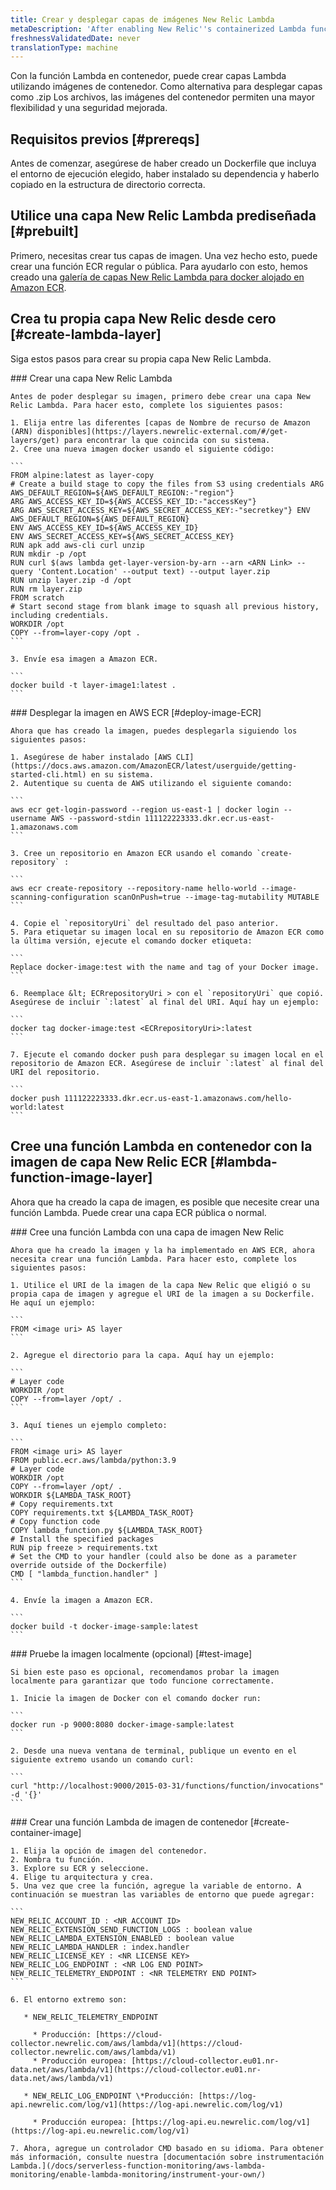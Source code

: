 ```yaml
---
title: Crear y desplegar capas de imágenes New Relic Lambda
metaDescription: 'After enabling New Relic''s containerized Lambda function, you can create a layer as an image.'
freshnessValidatedDate: never
translationType: machine
---
```


Con la función Lambda en contenedor, puede crear capas Lambda utilizando imágenes de contenedor. Como alternativa para desplegar capas como .zip Los archivos, las imágenes del contenedor permiten una mayor flexibilidad y una seguridad mejorada.

## Requisitos previos [#prereqs]

Antes de comenzar, asegúrese de haber creado un Dockerfile que incluya el entorno de ejecución elegido, haber instalado su dependencia y haberlo copiado en la estructura de directorio correcta.

## Utilice una capa New Relic Lambda prediseñada [#prebuilt]

Primero, necesitas crear tus capas de imagen. Una vez hecho esto, puede crear una función ECR regular o pública. Para ayudarlo con esto, hemos creado una [galería de capas New Relic Lambda para docker alojado en Amazon ECR](https://gallery.ecr.aws/x6n7b2o2?page=1).

## Crea tu propia capa New Relic desde cero [#create-lambda-layer]

Siga estos pasos para crear su propia capa New Relic Lambda.

<Steps>
  <Step>
    ### Crear una capa New Relic Lambda

    Antes de poder desplegar su imagen, primero debe crear una capa New Relic Lambda. Para hacer esto, complete los siguientes pasos:

    1. Elija entre las diferentes [capas de Nombre de recurso de Amazon (ARN) disponibles](https://layers.newrelic-external.com/#/get-layers/get) para encontrar la que coincida con su sistema.
    2. Cree una nueva imagen docker usando el siguiente código:

    ```
    FROM alpine:latest as layer-copy 
    # Create a build stage to copy the files from S3 using credentials ARG AWS_DEFAULT_REGION=${AWS_DEFAULT_REGION:-"region"} 
    ARG AWS_ACCESS_KEY_ID=${AWS_ACCESS_KEY_ID:-"accessKey"} 
    ARG AWS_SECRET_ACCESS_KEY=${AWS_SECRET_ACCESS_KEY:-"secretkey"} ENV AWS_DEFAULT_REGION=${AWS_DEFAULT_REGION} 
    ENV AWS_ACCESS_KEY_ID=${AWS_ACCESS_KEY_ID} 
    ENV AWS_SECRET_ACCESS_KEY=${AWS_SECRET_ACCESS_KEY} 
    RUN apk add aws-cli curl unzip 
    RUN mkdir -p /opt 
    RUN curl $(aws lambda get-layer-version-by-arn --arn <ARN Link> --query 'Content.Location' --output text) --output layer.zip 
    RUN unzip layer.zip -d /opt 
    RUN rm layer.zip 
    FROM scratch 
    # Start second stage from blank image to squash all previous history, including credentials. 
    WORKDIR /opt 
    COPY --from=layer-copy /opt .
    ```

    3. Envíe esa imagen a Amazon ECR.

    ```
    docker build -t layer-image1:latest .
    ```
  </Step>

  <Step>
    ### Desplegar la imagen en AWS ECR [#deploy-image-ECR]

    Ahora que has creado la imagen, puedes desplegarla siguiendo los siguientes pasos:

    1. Asegúrese de haber instalado [AWS CLI](https://docs.aws.amazon.com/AmazonECR/latest/userguide/getting-started-cli.html) en su sistema.
    2. Autentique su cuenta de AWS utilizando el siguiente comando:

    ```
    aws ecr get-login-password --region us-east-1 | docker login --username AWS --password-stdin 111122223333.dkr.ecr.us-east-1.amazonaws.com
    ```

    3. Cree un repositorio en Amazon ECR usando el comando `create-repository` :

    ```
    aws ecr create-repository --repository-name hello-world --image-scanning-configuration scanOnPush=true --image-tag-mutability MUTABLE
    ```

    4. Copie el `repositoryUri` del resultado del paso anterior.
    5. Para etiquetar su imagen local en su repositorio de Amazon ECR como la última versión, ejecute el comando docker etiqueta:

    ```
    Replace docker-image:test with the name and tag of your Docker image.
    ```

    6. Reemplace &lt; ECRrepositoryUri > con el `repositoryUri` que copió. Asegúrese de incluir `:latest` al final del URI. Aquí hay un ejemplo:

    ```
    docker tag docker-image:test <ECRrepositoryUri>:latest
    ```

    7. Ejecute el comando docker push para desplegar su imagen local en el repositorio de Amazon ECR. Asegúrese de incluir `:latest` al final del URI del repositorio.

    ```
    docker push 111122223333.dkr.ecr.us-east-1.amazonaws.com/hello-world:latest
    ```
  </Step>
</Steps>

## Cree una función Lambda en contenedor con la imagen de capa New Relic ECR [#lambda-function-image-layer]

Ahora que ha creado la capa de imagen, es posible que necesite crear una función Lambda. Puede crear una capa ECR pública o normal.

<Steps>
  <Step>
    ### Cree una función Lambda con una capa de imagen New Relic

    Ahora que ha creado la imagen y la ha implementado en AWS ECR, ahora necesita crear una función Lambda. Para hacer esto, complete los siguientes pasos:

    1. Utilice el URI de la imagen de la capa New Relic que eligió o su propia capa de imagen y agregue el URI de la imagen a su Dockerfile. He aquí un ejemplo:

    ```
    FROM <image uri> AS layer
    ```

    2. Agregue el directorio para la capa. Aquí hay un ejemplo:

    ```
    # Layer code
    WORKDIR /opt
    COPY --from=layer /opt/ .
    ```

    3. Aquí tienes un ejemplo completo:

    ```
    FROM <image uri> AS layer
    FROM public.ecr.aws/lambda/python:3.9
    # Layer code
    WORKDIR /opt
    COPY --from=layer /opt/ .
    WORKDIR ${LAMBDA_TASK_ROOT}
    # Copy requirements.txt
    COPY requirements.txt ${LAMBDA_TASK_ROOT}
    # Copy function code
    COPY lambda_function.py ${LAMBDA_TASK_ROOT}
    # Install the specified packages
    RUN pip freeze > requirements.txt
    # Set the CMD to your handler (could also be done as a parameter override outside of the Dockerfile)
    CMD [ "lambda_function.handler" ]
    ```

    4. Envíe la imagen a Amazon ECR.

    ```
    docker build -t docker-image-sample:latest 
    ```
  </Step>

  <Step>
    ### Pruebe la imagen localmente (opcional) [#test-image]

    Si bien este paso es opcional, recomendamos probar la imagen localmente para garantizar que todo funcione correctamente.

    1. Inicie la imagen de Docker con el comando docker run:

    ```
    docker run -p 9000:8080 docker-image-sample:latest
    ```

    2. Desde una nueva ventana de terminal, publique un evento en el siguiente extremo usando un comando curl:

    ```
    curl "http://localhost:9000/2015-03-31/functions/function/invocations" -d '{}'
    ```
  </Step>

  <Step>
    ### Crear una función Lambda de imagen de contenedor [#create-container-image]

    1. Elija la opción de imagen del contenedor.
    2. Nombra tu función.
    3. Explore su ECR y seleccione.
    4. Elige tu arquitectura y crea.
    5. Una vez que cree la función, agregue la variable de entorno. A continuación se muestran las variables de entorno que puede agregar:

    ```
    NEW_RELIC_ACCOUNT_ID : <NR ACCOUNT ID>
    NEW_RELIC_EXTENSION_SEND_FUNCTION_LOGS : boolean value
    NEW_RELIC_LAMBDA_EXTENSION_ENABLED : boolean value
    NEW_RELIC_LAMBDA_HANDLER : index.handler
    NEW_RELIC_LICENSE_KEY : <NR LICENSE KEY>
    NEW_RELIC_LOG_ENDPOINT : <NR LOG END POINT>
    NEW_RELIC_TELEMETRY_ENDPOINT : <NR TELEMETRY END POINT> 
    ```

    6. El entorno extremo son:

       * NEW_RELIC_TELEMETRY_ENDPOINT

         * Producción: [https://cloud-collector.newrelic.com/aws/lambda/v1](https://cloud-collector.newrelic.com/aws/lambda/v1)
         * Producción europea: [https://cloud-collector.eu01.nr-data.net/aws/lambda/v1](https://cloud-collector.eu01.nr-data.net/aws/lambda/v1)

       * NEW_RELIC_LOG_ENDPOINT \*Producción: [https://log-api.newrelic.com/log/v1](https://log-api.newrelic.com/log/v1)

         * Producción europea: [https://log-api.eu.newrelic.com/log/v1](https://log-api.eu.newrelic.com/log/v1)

    7. Ahora, agregue un controlador CMD basado en su idioma. Para obtener más información, consulte nuestra [documentación sobre instrumentación Lambda.](/docs/serverless-function-monitoring/aws-lambda-monitoring/enable-lambda-monitoring/instrument-your-own/)
  </Step>
</Steps>